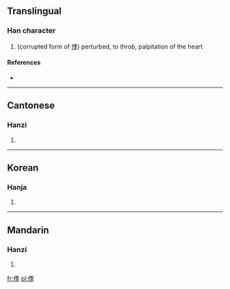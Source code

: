 ==Translingual==

===Han character===
{{Han char|rn=9|rad=人|as=08|sn=10|four=|canj=人竹木木 (OHDD)}}

# (corrupted form of [[悸]]) perturbed, to throb, palpitation of the heart

====References====
* {{Han ref|kx=0109.171|hdz=10179.070|uh=3467|ud=13415}}

----

==Cantonese==

===Hanzi===
{{yue-hanzi|jyut=|y=gwaai3}}

# {{defn|lang=yue|sort=人08}}
----

==Korean==

===Hanja===
{{ko-hanja|hangeul=계|rv=gye|mr=kye|y=kyey|eumhun=두근거리다|ehrv=dugeungeorida|ehmr=tugŭn'gŏrida|ehy=twukunkelita}}

# {{defn|lang=ko|sort=人08}}

----

==Mandarin==

===Hanzi===
{{cmn-hanzi|pin=[[jì]] ([[ji4]])|wg=chi<sup>4</sup>}}

# {{defn|lang=cmn|sort=人08}}

[[fr:㑧]]
[[pl:㑧]]